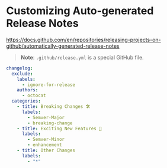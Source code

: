 # Customizing Auto-generated Release Notes

https://docs.github.com/en/repositories/releasing-projects-on-github/automatically-generated-release-notes

> **Note**: `.github/release.yml` is a special GitHub file.

```yml filename=".github/release.yml" showLineNumbers
changelog:
  exclude:
    labels:
      - ignore-for-release
    authors:
      - octocat
  categories:
    - title: Breaking Changes 🛠
      labels:
        - Semver-Major
        - breaking-change
    - title: Exciting New Features 🎉
      labels:
        - Semver-Minor
        - enhancement
    - title: Other Changes
      labels:
        - "*"
```
